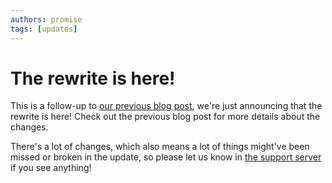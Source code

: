 ```yaml
---
authors: promise
tags: [updates]
---
```




# The rewrite is here!

This is a follow-up to [our previous blog post](./2022-08-03-countr-upgrade-maintenance-announcement.md), we're just announcing that the rewrite is here! Check out the previous blog post for more details about the changes.

There's a lot of changes, which also means a lot of things might've been missed or broken in the update, so please let us know in [the support server](https://promise.solutions/discord) if you see anything!

<TwitterTweetEmbed tweetId="1556055055467515905"/>